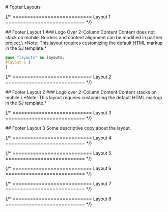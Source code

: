 
<main className="page-main">

<div className="page-title">
# Footer Layouts
</div>

{/* =========================== Layout 1 =========================== */}

<div className="intro-wrap">
## Footer Layout 1
### Logo Over 2-Column Content
Content does not stack on mobile. Borders and content alignment can be modified in partner project.\
*Note: This layout requires customizing the default HTML markup in the SJ template.*
</div>

<FooterOne />

```scss
@use "layouts" as layouts;
#layout-a {
}
```


{/* =========================== Layout 2 =========================== */}

<div className="intro-wrap">
## Footer Layout 2
### Logo over 2-Column Content
Content stacks on mobile.\
*Note: This layout requires customizing the default HTML markup in the SJ template.*
</div>

<FooterTwo />

{/* =========================== Layout 3 =========================== */}

<div className="intro-wrap">
## Footer Layout 3
Some descriptive copy about the layout.
</div>

<FooterThree />

{/* =========================== Layout 4 =========================== */}

{/* =========================== Layout 5 =========================== */}

{/* =========================== Layout 6 =========================== */}

{/* =========================== Layout 7 =========================== */}

{/* =========================== Layout 8 =========================== */}

</main>